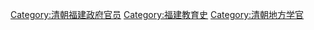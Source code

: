 [[Category:清朝福建政府官员|Category:清朝福建政府官员]]
[[Category:福建教育史|Category:福建教育史]]
[[Category:清朝地方学官|Category:清朝地方学官]]